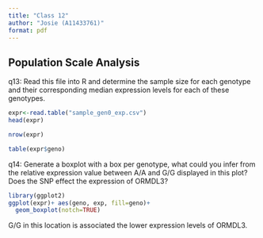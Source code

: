 ```yaml
---
title: "Class 12"
author: "Josie (A11433761)"
format: pdf
---
```

## Population Scale Analysis

q13: Read this file into R and determine the sample size for each genotype and their corresponding median expression levels for each of these genotypes.

```r
expr<-read.table("sample_gen0_exp.csv")
head(expr)
```

```r
nrow(expr)
```
```r
table(expr$geno)
```

q14: Generate a boxplot with a box per genotype, what could you infer from the relative expression value between A/A and G/G displayed in this plot? Does the SNP effect the expression of ORMDL3?

```r
library(ggplot2)
ggplot(expr)+ aes(geno, exp, fill=geno)+
  geom_boxplot(notch=TRUE)
```
G/G in this location is associated the lower  expression levels of ORMDL3.

